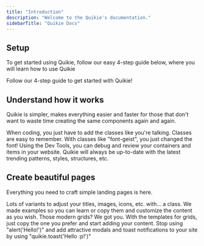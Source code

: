 ```yaml
---
title: "Introduction"
description: "Welcome to the Quikie's documentation."
sidebarTitle: "Quikie Docs"
---
```


## Setup

To get started using Quikie, follow our easy 4-step guide below, where you will learn how to use Quikie

<Card title="Start here" icon="rocket" horizontal={false} href="/get-started">
  Follow our 4-step guide to get started with Quikie!
</Card>

## Understand how it works

Quikie is simpler, makes everything easier and faster for those that don't want to waste time creating the same components again and again.

<Columns cols={2}>
  <Card title="Add classes like names" icon="pen-to-square" href="/classes">
    When coding, you just have to add the classes like you're talking. Classes are easy to remember.
  </Card>
  <Card title="Customize fonts and styles" icon="palette" href="/customize">
    With classes like "font-geist", you just changed the font!
  </Card>
  <Card title="Debug and review" icon="code-simple" href="/dev-tools">
    Using the Dev Tools, you can debug and review your containers and items in your website.
  </Card>
  <Card title="Always evolving" icon="circle-check" href="/updates">
    Quikie will always be up-to-date with the latest trending patterns, styles, structures, etc.
  </Card>
</Columns>

## Create beautiful pages

Everything you need to craft simple landing pages is here.

<Columns cols={2}>
  <Card title="Default components" icon="paintbrush-pencil" href="/classes">
    Lots of variants to adjust your titles, images, icons, etc. with... a class.
  </Card>
  <Card title="Friendly examples" icon="code" href="/examples">
    We made examples so you can learn or copy them and customize the content as you wish.
  </Card>
  <Card title="Grids" icon="grid-2" href="/examples">
    Those modern grids? We got you. With the templates for grids, just copy the one you prefer and start adding your content.
  </Card>
  <Card title="Modals and Notifications" icon="bell-ring" href="/examples">
    Stop using "alert('Hello!')" and add attractive modals and toast notifications to your site by using "quikie.toast('Hello :p!')"
  </Card>
</Columns>